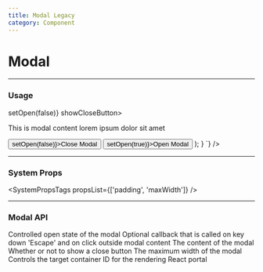 ```yaml
---
title: Modal Legacy
category: Component
---
```



# Modal

---

### Usage

<LiveCode>
  <LiveCode.Content
    title="Example Modal"
    code={`
      function Component() {
        const [open, setOpen] = React.useState(false);
        return (
          <>
            <Modal.LEGACY open={open} onClose={() => setOpen(false)} showCloseButton>
                <Panel.LEGACY sectioned title="Modal Title">
                  <p>This is modal content lorem ipsum dolor sit amet</p>
                  <Button onClick={() => setOpen(false)}>Close Modal</Button>
                </Panel.LEGACY>
            </Modal.LEGACY>
            <Button onClick={() => setOpen(true)}>Open Modal</Button>
          </>
        );
      }
    `}
  />
</LiveCode>

---

### System Props

<SystemPropsTags propsList={['padding', 'maxWidth']} />

---

### Modal API

<Prop name="open" type="bool">
  Controlled open state of the modal
</Prop>
<Prop name="onClose" type="function" defaultValue="(e) => void">
  Optional callback that is called on key down 'Escape' and on click outside
  modal content
</Prop>
<Prop name="children" type="node">
  The content of the modal
</Prop>
<Prop name="showCloseButton" type="bool">
  Whether or not to show a close button
</Prop>
<Prop name="maxWidth" type="number" defaultValue="800px">
  The maximum width of the modal
</Prop>
<Prop name="portalId" type="string">
  Controls the target container ID for the rendering React portal
</Prop>

